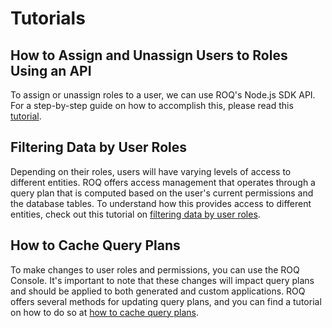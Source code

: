 
# Tutorials

## How to Assign and Unassign Users to Roles Using an API

To assign or unassign roles to a user, we can use ROQ's Node.js SDK API. For a step-by-step guide on how to accomplish this, please read this [tutorial](/access-management/tutorials/user-roles-assignment).


## Filtering Data by User Roles

Depending on their roles, users will have varying levels of access to different entities. ROQ offers access management that operates through a query plan that is computed based on the user's current permissions and the database tables. To understand how this provides access to different entities, check out this tutorial on [filtering data by user roles](/access-management/tutorials/filtering-data-by-user-roles).

## How to Cache Query Plans

To make changes to user roles and permissions, you can use the ROQ Console. It's important to note that these changes will impact query plans and should be applied to both generated and custom applications. ROQ offers several methods for updating query plans, and you can find a tutorial on how to do so at [how to cache query plans](/access-management/tutorials/cache-query-plans).

